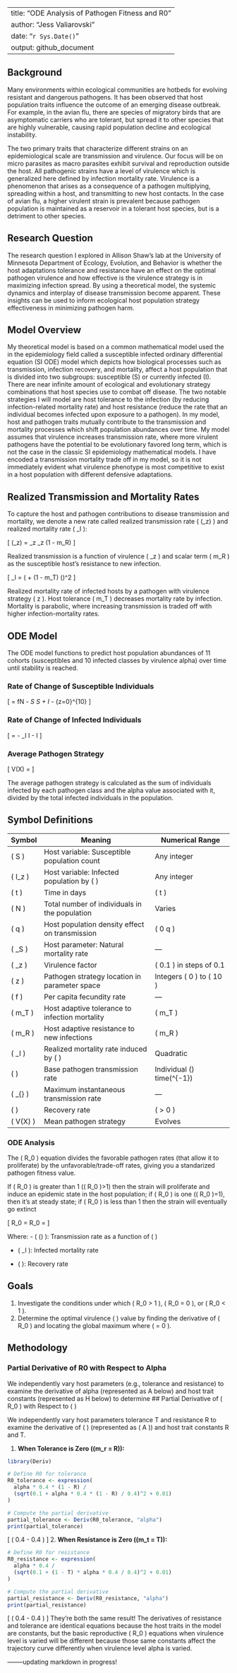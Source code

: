 
---
title: "ODE Analysis of Pathogen Fitness and R0"
author: "Jess Valiarovski"
date: "`r Sys.Date()`"
output: github_document
---

  
## Background
Many environments within ecological communities are hotbeds for evolving resistant and dangerous pathogens. It has been observed that host population traits influence the outcome of an emerging disease outbreak. For example, in the avian flu, there are species of migratory birds that are asymptomatic carriers who are tolerant, but spread it to other species that are highly vulnerable, causing rapid population decline and ecological instability.


The two primary traits that characterize different strains on an epidemiological scale are transmission and virulence. Our focus will be on micro parasites as macro parasites exhibit survival and reproduction outside the host. All pathogenic strains have a level of virulence which is generalized here defined by infection mortality rate. Virulence is a phenomenon that arises as a consequence of a pathogen multiplying, spreading within a host, and transmitting to new host contacts. In the case of avian flu, a higher virulent strain is prevalent because pathogen population is maintained as a reservoir in a tolerant host species, but is a detriment to other species. 

## Research Question 

The research question I explored in Allison Shaw’s lab at the University of Minnesota Department of Ecology, Evolution, and Behavior is whether the host adaptations tolerance and resistance have an effect on the optimal pathogen virulence and how effective is the virulence strategy is in maximizing infection spread. By using a theoretical model, the systemic dynamics and interplay of disease transmission become apparent. These insights can be used to inform ecological host population strategy effectiveness in minimizing pathogen harm.


## Model Overview

My theoretical model is based on a common mathematical model used the in the epidemiology field called a susceptible infected ordinary differential equation (SI ODE) model which depicts how biological processes such as transmission, infection recovery, and mortality, affect a host population that is divided into two subgroups: susceptible (S) or currently infected (I). There are near infinite amount of ecological and evolutionary strategy combinations that host species use to combat off disease. The two notable strategies I will model are host tolerance to the infection (by reducing infection-related mortality rate) and host resistance (reduce the rate that an individual becomes infected upon exposure to a pathogen). In my model, host and pathogen traits mutually contribute to the transmission and mortality processes which shift population abundances over time. My model assumes that virulence increases transmission rate, where more virulent pathogens have the potential to be evolutionary favored long term, which is not the case in the classic SI epidemiology mathematical models. I have encoded a transmission mortality trade off in my model, so it is not immediately evident what virulence phenotype is most competitive to exist in a host population with different defensive adaptations.

## Realized Transmission and Mortality Rates

To capture the host and pathogen contributions to disease transmission and mortality, we denote a new rate called realized transmission rate \( \beta(\alpha_z) \) and realized mortality rate \( \mu_I \):

\[
\beta(\alpha_z) = \alpha_z \beta_z \cdot (1 - m_R)
\]

Realized transmission is a function of virulence \( \alpha_z \) and scalar term \( m_R \) as the susceptible host's resistance to new infection.

\[
\mu_I = (\sqrt{\mu_S} + (1 - m_T) \left(\frac{\beta(\alpha_z)}{\beta_{\text{max}}}\right)^2
\]

Realized mortality rate of infected hosts by a pathogen with virulence strategy \( z \). Host tolerance \( m_T \) decreases mortality rate by infection. Mortality is parabolic, where increasing transmission is traded off with higher infection-mortality rates.

## ODE Model

The ODE model functions to predict host population abundances of 11 cohorts (susceptibles and 10 infected classes by virulence alpha) over time until stability is reached.

### Rate of Change of Susceptible Individuals

\[
\frac{dS}{dt} = fN - \mu_S S + \gamma I - \sum_{z=0}^{10} \frac{\beta(\alpha_z) SI}{N^q}
\]

### Rate of Change of Infected Individuals

\[
\frac{dI_z}{dt} = \frac{\beta(\alpha_z) SI}{N^q} - \mu_I I - \gamma I
\]

### Average Pathogen Strategy

\[
V(X) = \frac{\sum_{z=0}^{10} \alpha_z I_z}{\sum_{z=0}^{10} I_z}
\]

The average pathogen strategy is calculated as the sum of individuals infected by each pathogen class and the alpha value associated with it, divided by the total infected individuals in the population.

## Symbol Definitions

| Symbol | Meaning                                          | Numerical Range                  |
|--------|--------------------------------------------------|-----------------------------------|
| \( S \) | Host variable: Susceptible population count     | Any integer                      |
| \( I_z \) | Host variable: Infected population by \( \alpha \) | Any integer                      |
| \( t \) | Time in days                                    | \( t \geq 0 \)                   |
| \( N \) | Total number of individuals in the population   | Varies                           |
| \( q \) | Host population density effect on transmission  | \( 0 \leq q \leq 1 \)            |
| \( \mu_S \) | Host parameter: Natural mortality rate          | —                                 |
| \( \alpha_z \) | Virulence factor                                | \( 0.1 \leq \alpha \leq 1 \) in steps of 0.1 |
| \( z \) | Pathogen strategy location in parameter space   | Integers \( 0 \) to \( 10 \)     |
| \( f \) | Per capita fecundity rate                       | —                                 |
| \( m_T \) | Host adaptive tolerance to infection mortality | \( m_T \leq 1 \)                 |
| \( m_R \) | Host adaptive resistance to new infections     | \( m_R \leq 1 \)                 |
| \( \mu_I \) | Realized mortality rate induced by \( \alpha \)   | Quadratic                        |
| \( \beta \) | Base pathogen transmission rate              | Individual \(\cdot\) time\(^{-1}\) |
| \( \beta_{\text{max}} \) | Maximum instantaneous transmission rate    | —                                 |
| \( \gamma \) | Recovery rate                               | \( \gamma > 0 \)                 |
| \( V(X) \) | Mean pathogen strategy                       | Evolves                          |

### ODE Analysis
The \( R_0 \) equation divides the favorable pathogen rates (that allow it to proliferate)  by the unfavorable/trade-off rates, giving you a standarized pathogen fitness value.
 
 If \( R_0 \) is greater than 1 (\( R_0 \)>1) then the strain will proliferate and induce an epidemic state in the host population;
 if \( R_0 \) is one (\( R_0 \)=1), then it’s at steady state;
 if \( R_0 \) is less than 1 then the strain will eventually go extinct 

\[ R_0 = \frac{\beta(\alpha)}{\mu_I + \gamma} \to R_0 = \frac{\alpha_Z \beta^*(1-m_R) S}{\sqrt{\mu_S + (1-m_T)(\frac{\alpha_Z \beta^*(1-m_R)}{\beta_{\text{max}}})^2} + \gamma} \]

Where:
- \( \beta(\alpha) \): Transmission rate as a function of \( \alpha \)
  
- \( \mu_I \): Infected mortality rate

- \( \gamma \): Recovery rate

## Goals
1. Investigate the conditions under which \( R_0 > 1 \), \( R_0 = 0 \), or \( R_0 < 1 \).
2. Determine the optimal virulence \( \alpha \) value by finding the derivative of \( R_0 \) and locating the global maximum where \( \frac{d}{d\alpha} = 0 \).

## Methodology

### Partial Derivative of R0 with Respect to Alpha
We independently vary host parameters (e.g., tolerance and resistance) to examine the derivative of alpha (represented as A below) and host trait constants (represented as H below) to determine
## Partial Derivative of \( R_0 \) with Respect to \( \alpha \)

We independently vary host parameters tolerance T and resistance R to examine the derivative of \( \alpha \) (represented as \( A \)) and host trait constants R and T.

1. **When Tolerance is Zero (\(m_r = R\)):**
```r
library(Deriv)

# Define R0 for tolerance
R0_tolerance <- expression(
  alpha * 0.4 * (1 - R) / 
  (sqrt(0.1 + alpha * 0.4 * (1 - R) / 0.4)^2 + 0.01)
)

# Compute the partial derivative
partial_tolerance <- Deriv(R0_tolerance, "alpha")
print(partial_tolerance)
```
\[
\left( 0.4 - 0.4 \cdot \frac{A \cdot (1 - R)}{0.11 + A \cdot (1 - R)} \right) \cdot \frac{1 - R}{0.11 + A \cdot (1 - R)}
\]
2. **When Resistance is Zero (\(m_t = T\)):**
```r
# Define R0 for resistance
R0_resistance <- expression(
  alpha * 0.4 / 
  (sqrt(0.1 + (1 - T) * alpha * 0.4 / 0.4)^2 + 0.01)
)

# Compute the partial derivative
partial_resistance <- Deriv(R0_resistance, "alpha")
print(partial_resistance)
```
\[
\left( 0.4 - 0.4 \cdot \frac{\alpha \ \cdot (1 - T)}{0.11 + \alpha \ \cdot (1 - T)} \right) \cdot \frac{1 - T}{0.11 + \alpha \ \cdot (1 - T)}
\]
They’re both the same result! The derivatives of resistance and tolerance are identical equations because the host traits in the model are constants, but the basic reproductive \( R_0 \) equations when virulence level is varied will be different because those same constants affect the trajectory curve differently when virulence level alpha is varied.

--------updating markdown in progress!

